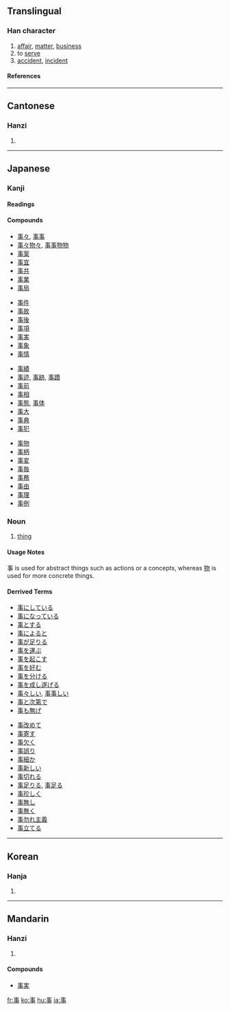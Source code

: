 {{see|亊}}<!-- may be replaced by zh-forms -->

==Translingual==
{{stroke order|type=animate}}
===Han character===
{{Han char|rad=亅|as=07|sn=8|four=5000<sub>7</sub>|canj=十中中弓 (JLLN)}}
# [[affair]], [[matter]], [[business]]
# to [[serve]]
# [[accident]], [[incident]]
====References====
{{Han ref|kx=0085.240|dkj=00241|dj=0174.150|hdz=10023.030|uh=4E8B|ud=20107|bh=A8C6|bd=43206}}

----

==Cantonese==
===Hanzi===
{{yue-hanzi|jyut=|y=si6}}
# {{defn|Cantonese}}

----
==Japanese==
===Kanji===
{{ja-kanji|grade=3|rs=亅07}}
====Readings====
{{ja-readings|on=[[じ]] ([[ji]]), [[し]] ([[shi]])|kun=[[こと]] ([[koto]]), [[つかう]] ([[tsukau]]), [[こととする]] ([[事とする]], [[kototosuru]])}}
====Compounds====
{{top4}}
*[[事々]], [[事事]]
*[[事々物々]], [[事事物物]]
*[[事案]]
*[[事宜]]
*[[事共]]
*[[事業]]
*[[事局]]
{{mid4}}
*[[事件]]
*[[事故]]
*[[事後]]
*[[事項]]
*[[事実]]
*[[事象]]
*[[事情]]
{{mid4}}
*[[事績]]
*[[事迹]], [[事跡]], [[事蹟]]
*[[事前]]
*[[事相]]
*[[事態]], [[事体]]
*[[事大]]
*[[事典]]
*[[事犯]]
{{mid4}}
*[[事物]]
*[[事柄]]
*[[事変]]
*[[事毎]]
*[[事務]]
*[[事由]]
*[[事理]]
*[[事例]]
{{bottom}}

===Noun===
{{janoun|こと|koto}}
# [[thing]]
====Usage Notes====
事 is used for abstract things such as actions or a concepts, whereas [[物]] is used for more concrete things. 
====Derrived Terms====
{{top2}}
*[[事にしている]]
*[[事になっている]]
*[[事とする]]
*[[事によると]]　
*[[事が足りる]]
*[[事を運ぶ]]
*[[事を起こす]]
*[[事を好む]]
*[[事を分ける]]
*[[事を成し遂げる]]
*[[事々しい]], [[事事しい ]]
*[[事と次第で]]
*[[事も無げ]]
{{mid2}}
*[[事改めて]]
*[[事寄す]]
*[[事欠く]]
*[[事誤り]]
*[[事細か]]
*[[事新しい]]
*[[事切れる]]
*[[事足りる]], [[事足る]]
*[[事珍しく]]
*[[事無し]]
*[[事無く]]
*[[事勿れ主義]]
*[[事立てる]]
{{bottom}}
----
==Korean==
===Hanja===
{{ko-hanja|hangeul=사|rv=sa|mr=sa}}
# {{defn|Korean}}

----
==Mandarin==
===Hanzi===
{{cmn-hanzi|pin=[[shì]] (shi4)|wg=shih<sup>4</sup>}}
# {{defn|Mandarin}}

====Compounds====
*[[事实|事実]]

[[fr:事]]
[[ko:事]]
[[hu:事]]
[[ja:事]]